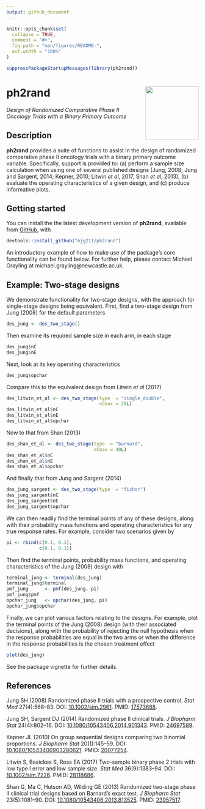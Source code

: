 ```yaml
---
output: github_document
---
```


<!-- README.md is generated from README.Rmd. Please edit that file -->

```r
knitr::opts_chunk$set(
  collapse = TRUE,
  comment = "#>",
  fig.path = "man/figures/README-",
  out.width = "100%"
)
```

```r
suppressPackageStartupMessages(library(ph2rand))
```

# ph2rand <img src='man/figures/ph2rand.png' align="right" height="139" />

*Design of Randomized Comparative Phase II Oncology Trials with a Binary Primary Outcome*

## Description

__ph2rand__ provides a suite of functions to assist in the design of randomized comparative phase II oncology trials with a binary primary outcome variable. Specifically, support is provided to: (a) perform a sample size calculation when using one of several published designs (Jung, 2008; Jung and Sargent, 2014; Kepner, 2010; Litwin *et al*, 2017, Shan *et al*, 2013), (b) evaluate the operating characteristics of a given design, and (c) produce informative plots.

## Getting started

You can install the the latest development version of __ph2rand__, available from [GitHub](https://github.com/), with

```r
devtools::install_github("mjg211/ph2rand")
```

An introductory example of how to make use of the package’s core functionality can be found below.
For further help, please contact Michael Grayling at michael.grayling@newcastle.ac.uk.

## Example: Two-stage designs

We demonstrate functionality for two-stage designs, with the approach for single-stage designs being equivalent.
First, find a two-stage design from Jung (2008) for the default parameters

```r
des_jung <- des_two_stage()
```

Then examine its required sample size in each arm, in each stage

```r
des_jung$nC
des_jung$nE
```

Next, look at its key operating characteristics

```r
des_jung$opchar
```

Compare this to the equivalent design from Litwin *et al* (2017)

```r
des_litwin_et_al <- des_two_stage(type  = "single_double",
                                  nCmax = 20L)
des_litwin_et_al$nC
des_litwin_et_al$nE
des_litwin_et_al$opchar
```

Now to that from Shan (2013)

```r
des_shan_et_al <- des_two_stage(type  = "barnard",
                                nCmax = 40L)
des_shan_et_al$nC
des_shan_et_al$nE
des_shan_et_al$opchar
```

And finally that from Jung and Sargent (2014)

```r
des_jung_sargent <- des_two_stage(type  = "fisher")
des_jung_sargent$nC
des_jung_sargent$nE
des_jung_sargent$opchar
```

We can then readily find the terminal points of any of these designs, along with their probability mass functions and operating characteristics for any true response rates.
For example, consider two scenarios given by

```r
pi <- rbind(c(0.1, 0.1),
            c(0.1, 0.3))
```

Then find the terminal points, probability mass functions, and operating characteristics of the Jung (2008) design with

```r
terminal_jung <- terminal(des_jung)
terminal_jung$terminal
pmf_jung      <- pmf(des_jung, pi)
pmf_jung$pmf
opchar_jung   <- opchar(des_jung, pi)
opchar_jung$opchar
```

Finally, we can plot various factors relating to the designs.
For example, plot the terminal points of the Jung (2008) design (with their associated decisions), along with the probability of rejecting the null hypothesis when the response probabilities are equal in the two arms or when the difference in the response probabilities is the chosen treatment effect

```r
plot(des_jung)
```

See the package vignette for further details.

## References

Jung SH (2008) Randomized phase II trials with a prospective control. *Stat Med* 27(4):568--83. DOI: [10.1002/sim.2961](https://doi.org/10.1002/sim.2961). PMID: [17573688](https://www.ncbi.nlm.nih.gov/pubmed/17573688).

Jung SH, Sargent DJ (2014) Randomized phase II clinical trials. *J Biopharm Stat* 24(4):802--16. DOI: [10.1080/10543406.2014.901343](https://doi.org/10.1080/10543406.2014.901343). PMID: [24697589](https://www.ncbi.nlm.nih.gov/pubmed/24697589).

Kepner JL (2010) On group sequential designs comparing two binomial proportions. *J Biopharm Stat* 20(1):145--59. DOI: [10.1080/10543400903280621](https://doi.org/10.1080/10543400903280621). PMID: [20077254](https://www.ncbi.nlm.nih.gov/pubmed/20077254).

Litwin S, Basickes S, Ross EA (2017) Two-sample binary phase 2 trials with low type I error and low sample size. *Stat Med* 36(9):1383--94. DOI: [10.1002/sim.7226](http://doi.org/10.1002/sim.7226). PMID: [28118686](https://www.ncbi.nlm.nih.gov/pubmed/28118686).

Shan G, Ma C, Hutson AD, Wilding GE (2013) Randomized two-stage phase II clinical trial designs based on Barnard's exact test. *J Biopharm Stat* 23(5):1081--90. DOI: [10.1080/10543406.2013.813525](https://doi.org/10.1080/10543406.2013.813525). PMID: [23957517](https://www.ncbi.nlm.nih.gov/pubmed/23957517).